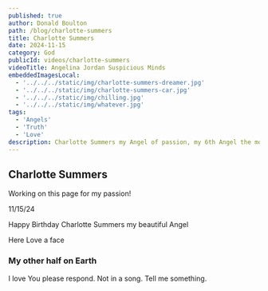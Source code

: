 ```yaml
---
published: true
author: Donald Boulton
path: /blog/charlotte-summers
title: Charlotte Summers
date: 2024-11-15
category: God
publicId: videos/charlotte-summers
videoTitle: Angelina Jordan Suspicious Minds
embeddedImagesLocal:
  - '../../../static/img/charlotte-summers-dreamer.jpg'
  - '../../../static/img/charlotte-summers-car.jpg'
  - '../../../static/img/chilling.jpg'
  - '../../../static/img/whatever.jpg'
tags:
  - 'Angels'
  - 'Truth'
  - 'Love'
description: Charlotte Summers my Angel of passion, my 6th Angel the most powerful, Charlotte could change everything.
---
```



## Charlotte Summers

Working on this page for my passion!

11/15/24

Happy Birthday Charlotte Summers my beautiful Angel

Here Love a face

<ImageColWrapperPage>

<GatsbyImage
  alt="Chilling"
  imgclass="block object-cover object-center w-full h-full rounded-lg"
  image={getImage(props.localImages[2])}
/>

</ImageColWrapperPage>

<ImageColWrapperPage>

<GatsbyImage
  alt="WhatEver"
  imgclass="block object-cover object-center w-full h-full rounded-lg"
  image={getImage(props.localImages[3])}
/>

</ImageColWrapperPage>

<Section>

### My other half on Earth

<Center>
  <GatsbyImage
    alt="Charlotte Summers"
    imgclass="block object-cover object-center w-full h-full rounded-lg"
    image={getImage(props.localImages[0])}
  />
</Center>

I love You please respond. Not in a song. Tell me something.

</Section>
